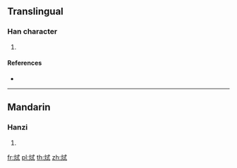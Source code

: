 ==Translingual==

===Han character===
{{Han char|rn=86|rad=火|as=06|sn=10|four=93850|canj=FIPM}}

# {{defn|Han|sort=火06}}

====References====
* {{Han ref|kx=0670.070|dkj=19001|hdz=32198.130|uh=70D2|ud=28882|bh=D272|bd=53874}}

----

==Mandarin==

===Hanzi===
{{cmn-hanzi|pin=[[shì]] ([[shi4]])|wg=shih<sup>4</sup>}}

# {{defn|lang=cmn|sort=火06}}

[[fr:烒]]
[[pl:烒]]
[[th:烒]]
[[zh:烒]]